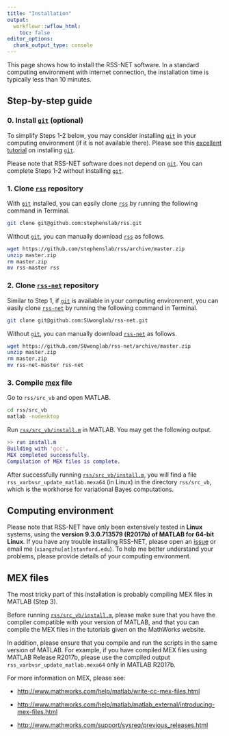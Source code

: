 ```yaml
---
title: "Installation"
output:
  workflowr::wflow_html:
    toc: false
editor_options:
  chunk_output_type: console
---
```


[`git`]: https://git-scm.com/downloads
[`rss`]: https://github.com/stephenslab/rss
[`rss-net`]: https://github.com/SUwonglab/rss-net
[`rss/src_vb/install.m`]: https://github.com/stephenslab/rss/blob/master/src_vb/install.m

This page shows how to install the RSS-NET software.
In a standard computing environment with internet connection,
the installation time is typically less than 10 minutes.

## Step-by-step guide

### 0. Install [`git`][] (optional)

To simplify Steps 1-2 below, you may consider
installing [`git`][] in your computing environment
(if it is not available there).
Please see this [excellent tutorial](https://git-scm.com/book/en/v2/Getting-Started-Installing-Git)
on installing [`git`][].

Please note that RSS-NET software does not depend on [`git`][].
You can complete Steps 1-2 without installing [`git`][].

### 1. Clone [`rss`][] repository

With [`git`][] installed, you can easily clone
[`rss`][] by running the following command in Terminal.

```zsh
git clone git@github.com:stephenslab/rss.git
```

Without [`git`][], you can manually download [`rss`][] as follows.

```zsh
wget https://github.com/stephenslab/rss/archive/master.zip
unzip master.zip
rm master.zip
mv rss-master rss
```

### 2. Clone [`rss-net`][] repository

Similar to Step 1, if [`git`][] is available in your computing environment,
you can easily clone [`rss-net`][] by running the following command in Terminal.

```zsh
git clone git@github.com:SUwonglab/rss-net.git
```

Without [`git`][], you can manually download [`rss-net`][] as follows.

```zsh
wget https://github.com/SUwonglab/rss-net/archive/master.zip
unzip master.zip
rm master.zip
mv rss-net-master rss-net 
```

### 3. Compile [mex](https://www.mathworks.com/help/matlab/ref/mex.html) file

Go to `rss/src_vb` and open MATLAB.

```zsh
cd rss/src_vb
matlab -nodesktop
```

Run [`rss/src_vb/install.m`][] in MATLAB. You may get the following output.

```matlab
>> run install.m
Building with 'gcc'.
MEX completed successfully.
Compilation of MEX files is complete.
```

After successfully running [`rss/src_vb/install.m`][],
you will find a file `rss_varbvsr_update_matlab.mexa64` (in Linux)
in the directory `rss/src_vb`, which is the workhorse for variational Bayes computations.

## Computing environment

Please note that RSS-NET have only been extensively tested in **Linux** systems,
using the **version 9.3.0.713579 (R2017b) of MATLAB for 64-bit Linux**.
If you have any trouble installing RSS-NET,
please open an [issue](https://github.com/SUwonglab/rss-net/issues)
or email me (`xiangzhu[at]stanford.edu`).
To help me better understand your problems,
please provide details of your computing environment.

## MEX files

The most tricky part of this installation
is probably compiling MEX files in MATLAB (Step 3).

Before running [`rss/src_vb/install.m`][],
please make sure that you have the compiler
compatible with your version of MATLAB,
and that you can compile the MEX files in
the tutorials given on the MathWorks website.

In addition, please ensure that you compile and run
the scripts in the same version of MATLAB.
For example, if you have compiled MEX files
using MATLAB Release R2017b, please use the compiled output
`rss_varbvsr_update_matlab.mexa64` only in MATLAB R2017b.

For more information on MEX, please see:

- <http://www.mathworks.com/help/matlab/write-cc-mex-files.html>

- <http://www.mathworks.com/help/matlab/matlab_external/introducing-mex-files.html>

- <http://www.mathworks.com/support/sysreq/previous_releases.html>

